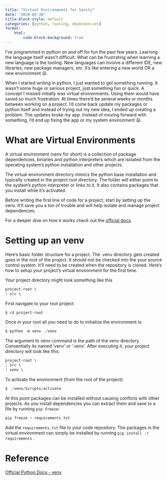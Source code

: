```yaml
---
title: "Virtual Environments for Sanity"
date: "2024-03-30"
title-block-style: default
categories: [python, tooling, dependencies]
format: 
    html:
        code-block-background: true
---
```


I've programmed in python on and off for fun the past few years. Learning the language itself wasn't difficult. What can be frustrating when learning a new language is the tooling. New languages can involve a different IDE, new libraries, new package managers, etc. it's like entering a new world OR a new environment 😜.

When I started writing in python, I just wanted to get something running. It wasn't some huge or serious project, just something fun or quick. A concept I missed initially was virtual environments. Using them would have saved so much frustration. At times there'd be several weeks or months between working on a project. I'd come back update my packages or python itself and instead of trying out my new idea, I ended up creating a problem. The updates broke my app. Instead of moving forward with something, I'd end up fixing the app or my system environment 😦.

# What are Virtual Environments

A virtual environment (venv for short) is a collection of package dependencies, binaries and python interpreters which are isolated from the operating system's python installation and other projects.

The virtual environment directory mimics the python base installation and typically created in the project root directory. The folder will either point to the system's python interpreter or links to it. It also contains packages that you install while it's activated.

Before writing the first line of code for a project, start by setting up the venv. It'll save you a ton of trouble and will help isolate and manage project dependencies.

For a deeper dive on how it works check out the [official docs](https://docs.python.org/3/library/venv.html#how-venvs-work).

# Setting up an venv

Here's basic folder structure for a project. The .venv directory gets created goes in the root of the project. It should not be checked into the your source control system. It'll need to be created when the repository is cloned. Here's how to setup your project's virtual environment for the first time.

Your project directory might look something like this

``` .markdown
project-root \ 
| src \ 
```

First navigate to your root project

``` powershell
$ cd project-root
```

Once in your root all you need to do to initialize the environment is:

``` powershell
$ python -m venv ./venv
```

The argument to venv command is the path of the venv directory. Conventially its named 'venv' or '.venv'. After executing it, your project directory will look like this:

``` .markdown
project-root \ 
| src \ 
| venv \
```

To activate the environment (from the root of the project):

``` powershell
$ ./venv/Scripts/activate
```

At this point packages can be installed without causing conflicts with other projects. As you install dependencies you can extract them and save to a file by running `pip freeze`:

``` powershell
pip freeze > requirements.txt
```

Add the `requirements.txt` file to your code repository. The packages in the virtual environment can simply be installed by running `pip install -r requirements` .

# Reference

[Official Python Docs - venv](https://docs.python.org/3/library/venv.html)